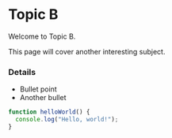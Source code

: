 # Topic B

Welcome to Topic B.

This page will cover another interesting subject.

### Details

-   Bullet point
-   Another bullet

```javascript
function helloWorld() {
  console.log("Hello, world!");
}
```
